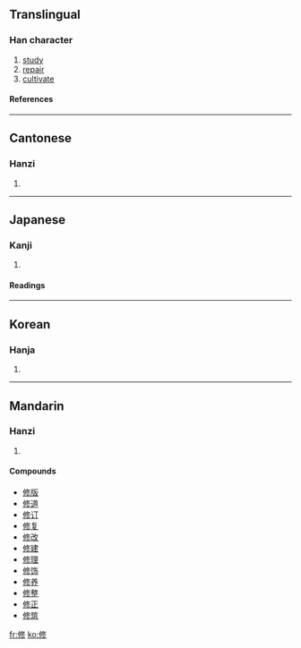 ==Translingual==
===Han character===
{{Han char|rn=9|rad=人|as=07|asj=08|sn=9|snj=10|four=2822<sub>2</sub>|canj=人中竹竹 (OLHH), 人中人竹 (OLOH)}}
# [[study]]
# [[repair]]
# [[cultivate]]
====References====
{{Han ref|kx=0106.050|dkj=00721|dj=0225.130|hdz=10159.020|uh=4FEE|ud=20462|bh=ADD7|bd=44503}}
----
==Cantonese==
===Hanzi===
{{yue-hanzi|jyut=|y=sau1}}
# {{defn|Cantonese}}
----
==Japanese==
===Kanji===
{{ja-kanji|grade=5|rs=人08}}
# {{defn|Japanese}} 
====Readings====
{{ja-readings|on=[[しゅう]] (shū), [[しゅ]] (shu)|kun=[[おさめる]] (osameru)|nanori=[[のぶ]] (nobu)}}
----
==Korean==
===Hanja===
{{ko-hanja|hangeul=수|rv=su|mr=su}}
# {{defn|Korean}}
----
==Mandarin==
===Hanzi===
{{cmn-hanzi|pin=[[xiū]] ([[xiu1]])|wg=hsiu<sup>1</sup>}}
# {{defn|Mandarin}}

====Compounds====
*[[修版]]
*[[修道]]
*[[修订]]
*[[修复]]
*[[修改]]
*[[修建]]
*[[修理]]
*[[修饰]]
*[[修养]]
*[[修整]]
*[[修正]]
*[[修筑]]

[[fr:修]]
[[ko:修]]